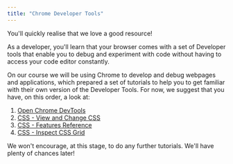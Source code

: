 ```yaml
---
title: "Chrome Developer Tools"
---
```


You'll quickly realise that we love a good resource!

As a developer, you'll learn that your browser comes with a set of Developer tools that enable you to debug and experiment with code without having to access your code editor constantly.

On our course we will be using Chrome to develop and debug webpages and applications, which prepared a set of tutorials to help you to get familiar with their own version of the Developer Tools. For now, we suggest that you have, on this order, a look at:

1. [Open Chrome DevTools](https://developer.chrome.com/docs/devtools/open/)
2. [CSS - View and Change CSS](https://developer.chrome.com/docs/devtools/css/)
3. [CSS - Features Reference](https://developer.chrome.com/docs/devtools/css/reference/)
4. [CSS - Inspect CSS Grid](https://developer.chrome.com/docs/devtools/css/grid/)

We won't encourage, at this stage, to do any further tutorials. We'll have plenty of chances later!